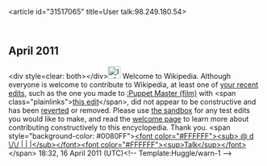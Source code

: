 <article id="31517065" title=User talk:98.249.180.54>
	<talkpage id="31517065" title="User talk:98.249.180.54">

== April 2011 ==

&lt;div style=clear: both&gt;&lt;/div&gt;[[File:Information.svg|25px|alt=|link=]] Welcome to Wikipedia. Although everyone is welcome to contribute to Wikipedia, at least one of [[Special:Contributions/98.249.180.54|your recent edits]], such as the one you made to [[:Puppet Master (film)]] with &lt;span class=&quot;plainlinks&quot;&gt;[http://en.wikipedia.org/wiki/Puppet_Master_(film)?diff=424403839 this edit]&lt;/span&gt;, did not appear to be constructive and has been [[Help:Reverting|reverted]] or removed. Please use [[Wikipedia:Sandbox|the sandbox]] for any test edits you would like to make, and read the [[Wikipedia:Welcoming committee/Welcome to Wikipedia|welcome page]] to learn more about contributing constructively to this encyclopedia. Thank you. &lt;span style=&quot;background-color: #0080FF&quot;&gt;[[User:Adwiii|&lt;font color=&quot;#FFFFFF&quot;&gt;&lt;sub&gt; @ d \/\/ | | |&lt;/sub&gt;&lt;/font&gt;]][[User talk:Adwiii|&lt;font color=&quot;#FFFFFF&quot;&gt;&lt;sup&gt;Talk&lt;/sup&gt;&lt;/font&gt;]] &lt;/span&gt; 18:32, 16 April 2011 (UTC)&lt;!-- Template:Huggle/warn-1 --&gt;
	</talkpage>
</article>